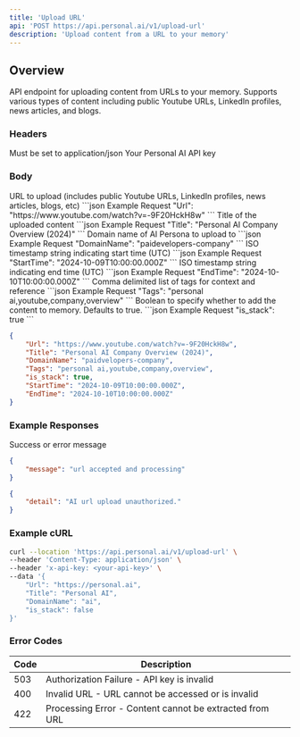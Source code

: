 ```yaml
---
title: 'Upload URL'
api: 'POST https://api.personal.ai/v1/upload-url'
description: 'Upload content from a URL to your memory'
---
```


## Overview

API endpoint for uploading content from URLs to your memory. Supports various types of content including public Youtube URLs, LinkedIn profiles, news articles, and blogs.

### Headers

<ParamField header="Content-Type" type="string" required>
  Must be set to application/json
</ParamField>

<ParamField header="x-api-key" type="string" required>
  Your Personal AI API key
</ParamField>

### Body

<ParamField body="Url" type="string" required>
  URL to upload (includes public Youtube URLs, LinkedIn profiles, news articles, blogs, etc)
  ```json Example Request
  "Url": "https://www.youtube.com/watch?v=-9F20HckH8w"
  ```
</ParamField>

<ParamField body="Title" type="string" optional>
  Title of the uploaded content
 ```json Example Request
  "Title": "Personal AI Company Overview (2024)"
  ```
</ParamField>

<ParamField body="DomainName" type="string" required>
  Domain name of AI Persona to upload to
   ```json Example Request
  "DomainName": "paidevelopers-company"
  ```
</ParamField>

<ParamField body="StartTime" type="string" optional>
  ISO timestamp string indicating start time (UTC)
```json Example Request
"StartTime": "2024-10-09T10:00:00.000Z"
```
</ParamField>

<ParamField body="EndTime" type="string" optional>
  ISO timestamp string indicating end time (UTC)
  ```json Example Request
"EndTime": "2024-10-10T10:00:00.000Z"
```
</ParamField>

<ParamField body="Tags" type="string" optional>
  Comma delimited list of tags for context and reference
    ```json Example Request
"Tags": "personal ai,youtube,company,overview"
```
</ParamField>

<ParamField body="is_stack" type="boolean" optional>
  Boolean to specify whether to add the content to memory. Defaults to true.
      ```json Example Request
"is_stack": true
```
</ParamField>

```json Example
{
    "Url": "https://www.youtube.com/watch?v=-9F20HckH8w",
    "Title": "Personal AI Company Overview (2024)",
    "DomainName": "paidvelopers-company",
    "Tags": "personal ai,youtube,company,overview",
    "is_stack": true,
    "StartTime": "2024-10-09T10:00:00.000Z",
    "EndTime": "2024-10-10T10:00:00.000Z"
}
```

### Example Responses

<ResponseField name="message" type="string">
  Success or error message
</ResponseField>

```json Example Success Response
{
    "message": "url accepted and processing"
}
```

```json Example Error Response
{
    "detail": "AI url upload unauthorized."
}
```

### Example cURL

```bash cURL
curl --location 'https://api.personal.ai/v1/upload-url' \
--header 'Content-Type: application/json' \
--header 'x-api-key: <your-api-key>' \
--data '{
    "Url": "https://personal.ai",
    "Title": "Personal AI",
    "DomainName": "ai",
    "is_stack": false
}'
```

### Error Codes

| Code | Description |
| --- | --- |
| 503 | Authorization Failure - API key is invalid |
| 400 | Invalid URL - URL cannot be accessed or is invalid |
| 422 | Processing Error - Content cannot be extracted from URL |
